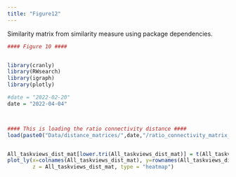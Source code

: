 ```yaml
---
title: "Figure12"
---
```


Similarity matrix from similarity measure using package dependencies.

```r
#### Figure 10 ####


library(cranly)
library(RWsearch)
library(igraph)
library(plotly)

#date = "2022-02-20"
date = "2022-04-04"



#### This is loading the ratio connectivity distance ####
load(paste0("Data/distance_matrices/",date,"/ratio_connectivity_matrix_",date,".RData"))


All_taskviews_dist_mat[lower.tri(All_taskviews_dist_mat)] = t(All_taskviews_dist_mat)[lower.tri(All_taskviews_dist_mat)]
plot_ly(x=colnames(All_taskviews_dist_mat), y=rownames(All_taskviews_dist_mat),
        z = All_taskviews_dist_mat, type = "heatmap")




```